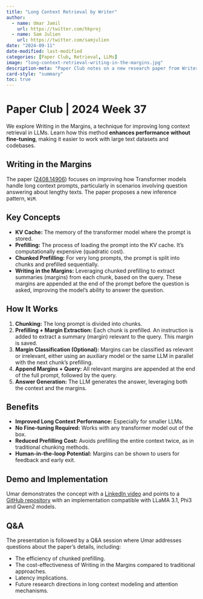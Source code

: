 ```yaml
---
title: "Long Context Retrieval by Writer"
author:
  - name: Umar Jamil
    url: https://twitter.com/hkproj
  - name: Sam Julien
    url: https://twitter.com/samjulien
date: "2024-09-11"
date-modified: last-modified
categories: [Paper Club, Retrieval, LLMs]
image: "long-context-retrieval-writing-in-the-margins.jpg"
description-meta: "Paper Club notes on a new research paper from Writer titled 'Writing in the Margins: Better Inference Pattern for Long Context Retrieval.' The paper explores the use of KV cache to improve long context retrieval in LLMs."
card-style: "summary"
toc: true
---
```

# Paper Club | 2024 Week 37

We explore Writing in the Margins, a technique for improving long context retrieval in LLMs. Learn how this method **enhances performance without fine-tuning**, making it easier to work with large text datasets and codebases.

## Writing in the Margins

The paper ([2408.14906](https://www.arxiv.org/abs/2408.14906)) focuses on improving how Transformer models handle long context prompts, particularly in scenarios involving question answering about lengthy texts. The paper proposes a new inference pattern, `WiM`.

## Key Concepts

* **KV Cache:** The memory of the transformer model where the prompt is stored.
* **Prefilling:** The process of loading the prompt into the KV cache. It's computationally expensive (quadratic cost).
* **Chunked Prefilling:** For very long prompts, the prompt is split into chunks and prefilled sequentially.
* **Writing in the Margins:**  Leveraging chunked prefilling to extract summaries (margins) from each chunk, based on the query. These margins are appended at the end of the prompt before the question is asked, improving the model's ability to answer the question.

## How It Works

1. **Chunking:** The long prompt is divided into chunks.
2. **Prefilling + Margin Extraction:** Each chunk is prefilled. An instruction is added to extract a summary (margin) relevant to the query. This margin is saved.
3. **Margin Classification (Optional):** Margins can be classified as relevant or irrelevant, either using an auxiliary model or the same LLM in parallel with the next chunk's prefilling.
4. **Append Margins + Query:** All relevant margins are appended at the end of the full prompt, followed by the query.
5. **Answer Generation:** The LLM generates the answer, leveraging both the context and the margins.

## Benefits

* **Improved Long Context Performance:**  Especially for smaller LLMs.
* **No Fine-tuning Required:** Works with any transformer model out of the box.
* **Reduced Prefilling Cost:** Avoids prefilling the entire context twice, as in traditional chunking methods.
* **Human-in-the-loop Potential:** Margins can be shown to users for feedback and early exit.

## Demo and Implementation

Umar demonstrates the concept with a [LinkedIn video](https://www.linkedin.com/posts/ujamil_we-have-models-that-can-handle-millions-of-activity-7234541844670382080-F1tF) and points to a [GitHub repository](https://github.com/writer/writing-in-the-margins) with an implementation compatible with LLaMA 3.1, Phi3 and Qwen2 models.

## Q&A

The presentation is followed by a Q&A session where Umar addresses questions about the paper's details, including:

* The efficiency of chunked prefilling.
* The cost-effectiveness of Writing in the Margins compared to traditional approaches.
* Latency implications.
* Future research directions in long context modeling and attention mechanisms.